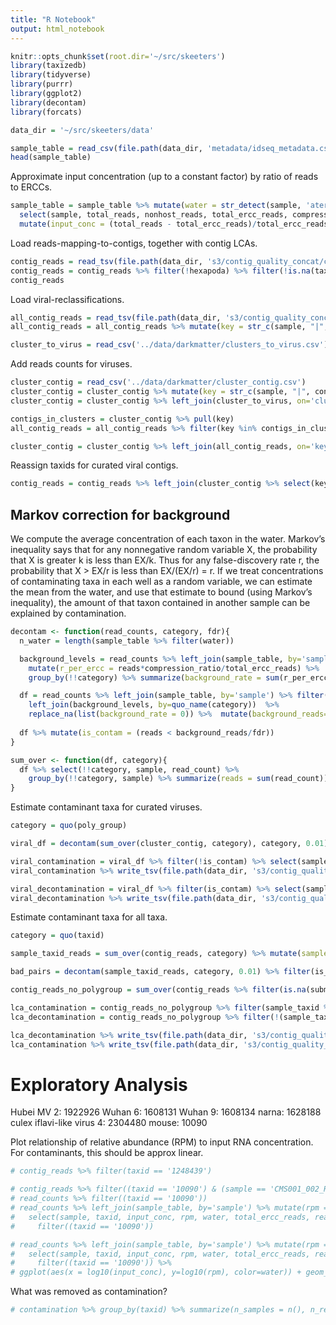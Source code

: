 ```yaml
---
title: "R Notebook"
output: html_notebook
---
```


```r
knitr::opts_chunk$set(root.dir='~/src/skeeters')
library(taxizedb)
library(tidyverse)
library(purrr)
library(ggplot2)
library(decontam)
library(forcats)
```

```r
data_dir = '~/src/skeeters/data'
```

```r
sample_table = read_csv(file.path(data_dir, 'metadata/idseq_metadata.csv'))
head(sample_table)
```

Approximate input concentration (up to a constant factor) by ratio of reads to ERCCs.

```r
sample_table = sample_table %>% mutate(water = str_detect(sample, 'ater')) %>%
  select(sample, total_reads, nonhost_reads, total_ercc_reads, compression_ratio, water) %>%
  mutate(input_conc = (total_reads - total_ercc_reads)/total_ercc_reads, nonhost_frac = nonhost_reads*compression_ratio/total_reads)
```

Load reads-mapping-to-contigs, together with contig LCAs.

```r
contig_reads = read_tsv(file.path(data_dir, 's3/contig_quality_concat/contig_stats_lca.tsv'))
contig_reads = contig_reads %>% filter(!hexapoda) %>% filter(!is.na(taxid)) %>% mutate(key = str_c(sample, "|", contig_name))
contig_reads
```

Load viral-reclassifications.

```r
all_contig_reads = read_tsv(file.path(data_dir, 's3/contig_quality_concat/contig_stats_all.tsv'))
all_contig_reads = all_contig_reads %>% mutate(key = str_c(sample, "|", contig_name))
```

```r
cluster_to_virus = read_csv('../data/darkmatter/clusters_to_virus.csv')
```

Add reads counts for viruses.

```r
cluster_contig = read_csv('../data/darkmatter/cluster_contig.csv')
cluster_contig = cluster_contig %>% mutate(key = str_c(sample, "|", contig))
cluster_contig = cluster_contig %>% left_join(cluster_to_virus, on='cluster') %>% filter(!is.na(name))

contigs_in_clusters = cluster_contig %>% pull(key)
all_contig_reads = all_contig_reads %>% filter(key %in% contigs_in_clusters) %>% select(key, read_count)

cluster_contig = cluster_contig %>% left_join(all_contig_reads, on='key')
```

Reassign taxids for curated viral contigs.

```r
contig_reads = contig_reads %>% left_join(cluster_contig %>% select(key, submission_taxid)) %>% mutate(taxid = ifelse(is.na(submission_taxid), taxid, submission_taxid))
```

## Markov correction for background

We compute the average concentration of each taxon in the water. Markov's inequality says that for any nonnegative random variable X, the probability that X is greater k is less than EX/k. Thus for any false-discovery rate r, the probability that X > EX/r is less than EX/(EX/r) = r. If we treat concentrations of contaminating taxa in each well as a random variable, we can estimate the mean from the water, and use that estimate to bound (using Markov's inequality), the amount of that taxon contained in another sample can be explained by contamination.

```r
decontam <- function(read_counts, category, fdr){
  n_water = length(sample_table %>% filter(water))

  background_levels = read_counts %>% left_join(sample_table, by='sample') %>% filter(water) %>%
    mutate(r_per_ercc = reads*compression_ratio/total_ercc_reads) %>%
    group_by(!!category) %>% summarize(background_rate = sum(r_per_ercc)/n_water)

  df = read_counts %>% left_join(sample_table, by='sample') %>% filter(!water) %>%
    left_join(background_levels, by=quo_name(category))  %>%
    replace_na(list(background_rate = 0)) %>%  mutate(background_reads=total_ercc_reads*background_rate/compression_ratio) 
    
  df %>% mutate(is_contam = (reads < background_reads/fdr))
}
```

```r
sum_over <- function(df, category){
  df %>% select(!!category, sample, read_count) %>% 
    group_by(!!category, sample) %>% summarize(reads = sum(read_count))
}
```

Estimate contaminant taxa for curated viruses.

```r
category = quo(poly_group)

viral_df = decontam(sum_over(cluster_contig, category), category, 0.01)

viral_contamination = viral_df %>% filter(!is_contam) %>% select(sample, poly_group, reads)
viral_contamination %>% write_tsv(file.path(data_dir, 's3/contig_quality_concat/viral_decontam.tsv'))

viral_decontamination = viral_df %>% filter(is_contam) %>% select(sample, poly_group, reads)
viral_decontamination %>% write_tsv(file.path(data_dir, 's3/contig_quality_concat/viral_contamination.tsv'))

```

Estimate contaminant taxa for all taxa.

```r
category = quo(taxid)

sample_taxid_reads = sum_over(contig_reads, category) %>% mutate(sample_taxid = str_c(sample, "|", taxid))

bad_pairs = decontam(sample_taxid_reads, category, 0.01) %>% filter(is_contam) %>% pull(sample_taxid)

contig_reads_no_polygroup = sum_over(contig_reads %>% filter(is.na(submission_taxid)), category) %>% mutate(sample_taxid = str_c(sample, "|", taxid))

lca_contamination = contig_reads_no_polygroup %>% filter(sample_taxid %in% bad_pairs) %>% select(sample, taxid, reads)
lca_decontamination = contig_reads_no_polygroup %>% filter(!(sample_taxid %in% bad_pairs)) %>% select(sample, taxid, reads)

lca_decontamination %>% write_tsv(file.path(data_dir, 's3/contig_quality_concat/lca_decontam.tsv'))
lca_contamination %>% write_tsv(file.path(data_dir, 's3/contig_quality_concat/lca_contamination.tsv'))
```


# Exploratory Analysis

Hubei MV 2: 1922926
Wuhan 6: 1608131
Wuhan 9: 1608134
narna: 1628188
culex iflavi-like virus 4: 2304480
mouse: 10090

Plot relationship of relative abundance (RPM) to input RNA concentration. For contaminants, this should be approx linear.

```r
# contig_reads %>% filter(taxid == '1248439')
```

```r
# contig_reads %>% filter((taxid == '10090') & (sample == 'CMS001_002_Ra_S1'))
# read_counts %>% filter((taxid == '10090'))
# read_counts %>% left_join(sample_table, by='sample') %>% mutate(rpm = reads/total_reads*1e6) %>%
#   select(sample, taxid, input_conc, rpm, water, total_ercc_reads, reads) %>%
#     filter((taxid == '10090'))
```


```r
# read_counts %>% left_join(sample_table, by='sample') %>% mutate(rpm = reads/total_reads*1e6) %>%
#   select(sample, taxid, input_conc, rpm, water, total_ercc_reads, reads) %>%
#     filter((taxid == '10090')) %>%
# ggplot(aes(x = log10(input_conc), y=log10(rpm), color=water)) + geom_point()
```


What was removed as contamination?

```r
# contamination %>% group_by(taxid) %>% summarize(n_samples = n(), n_reads = sum(reads)) %>% arrange(desc(n_samples))
```
